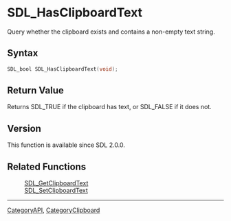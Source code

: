 = SDL_HasClipboardText =

Query whether the clipboard exists and contains a non-empty text string.

== Syntax ==

<syntaxhighlight lang='c'>
SDL_bool SDL_HasClipboardText(void);
</syntaxhighlight>

== Return Value ==

Returns SDL_TRUE if the clipboard has text, or SDL_FALSE if it does not.



== Version ==

This function is available since SDL 2.0.0.



== Related Functions ==

:[[SDL_GetClipboardText]]
:[[SDL_SetClipboardText]]

----
[[CategoryAPI]], [[CategoryClipboard]]


